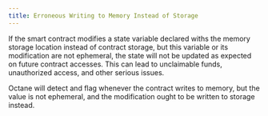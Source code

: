 ```yaml
---
title: Erroneous Writing to Memory Instead of Storage
---
```


If the smart contract modifies a state variable declared withs the memory storage location instead of contract storage, but this variable or its modification are not ephemeral, the state will not be updated as expected on future contract accesses. This can lead to unclaimable funds, unauthorized access, and other serious issues.

Octane will detect and flag whenever the contract writes to memory, but the value is not ephemeral, and the modification ought to be written to storage instead.
